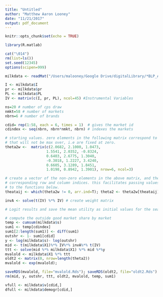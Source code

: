 ```yaml
---
title: "Untitled"
author: "Matthew Aaron Looney"
date: "11/21/2017"
output: pdf_document
---
```


```r
knitr::opts_chunk$set(echo = TRUE)

library(R.matlab)

cat("\014")
rm(list=ls())
set.seed(12345)
options(scipen=999)

milkdata <- readMat("/Users/malooney/Google Drive/digitalLibrary/*BLP_Algos/BLP_Algos/BLP_Chidmi_Matlab_Code/milkdata.mat")

I <- milkdata$I
pr <- milkdata$pr
PL <- milkdata$PL
IV <- matrix(c(I, pr, PL), ncol=45) #Instrumental Variables

ns=20 # number of cps draw
nmkt=58 # number of markets
nbrn=6 # number of brands

cdid= rep(1:58, each = 6, times = 1)  # gives the market id
cdindex <- seq(nbrn, nbrn*nmkt, nbrn) # indexes the markets

# starting values. zero elements in the following matrix correspond to coeff 
# that will not be max over, i.e are fixed at zero.
theta2w <-  matrix(c(2.0682, 2.1000, 1.0473,
                   1.5541, 2.0352, -0.8324,
                   0.6403, 2.6775, 1.3040,
                   -0.3018, 1.2227, 3.4240,
                   0.6605, 3.1289, 1.8451,
                   1.0198, 0.8942, 1.3901), nrow=6, ncol=3)

# create a vector of the non-zero elements in the above matrix, and the 
# corresponding row and column indices. this facilitates passing values  
# to the functions below.
theataij <- which(theta2w != 0, arr.ind=T); theta2 <- theta2w[theataij]

invA <- solve(t(IV) %*% IV) # create weight matrix

# Logit results and save the mean utility as initial values for the search below

# compute the outside good market share by market
temp <- cumsum(milkdata$s)
sum1 <- temp[cdindex]
sum1[2:length(sum1)] <- diff(sum1)
outshr <- 1- sum1[cdid]
y <- log(milkdata$s)- log(outshr)
mid <- t(milkdata$X1)%*% IV%*% invA%*% t(IV)
ttt <- solve(mid %*% milkdata$X1) %*% mid %*%y
mvalold <- milkdata$X1 %*% ttt
oldt2 <- matrix(0, nrow=length(theta2))
mvalold <- exp(mvalold);

saveRDS(mvalold, file="mvalold.Rds"); saveRDS(oldt2, file="oldt2.Rds")
rm(mid, y, outshr, ttt, oldt2, mvalold, temp, sum1)

vfull <- milkdata$v[cdid,]
dfull <- milkdata$demogr[cdid,]

```
